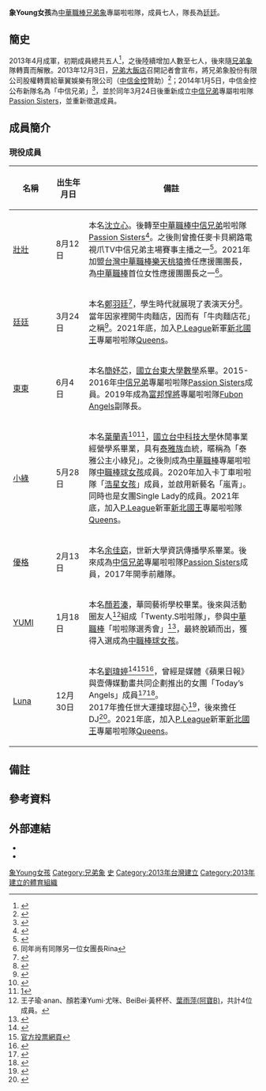 {{藝人
|姓名 =  象Young女孩
|類型 = 組合
|圖片 =
|圖片尺寸 =
|圖片簡介 =
|暱稱 =
|國籍 = {{ROC}}
|語言 = 中文
|職業 = 啦啦隊
|出道日期 = 2013年4月
|出道作品 =
|活躍年代 = 2013年～2019年
|網站 = https://www.facebook.com/Eyounggirls/
|相關團體 = [[兄弟象|兄弟象]]
|經紀公司 = 
|現任成員 = 隊長[[鄭羽廷|廷廷]]、[[簡妤芯|東東]]、[[葉蘭青|小綠]]、[[余佳窈|優格]]、[[YUMI|YUMI]]、[[Luna|Luna]]、[[沈立心|壯壯]]
|過往成員 =
}}

'''象Young女孩'''為[[中華職棒|中華職棒]][[兄弟象|兄弟象]]專屬啦啦隊，成員七人，隊長為[[鄭羽廷|廷廷]]。

== 簡史 ==
2013年4月成軍，初期成員總共五人<ref>{{cite news|url=https://sports.ettoday.net/news/187273|title=中職／32E奶妹廷廷領銜　「象young女孩」5美眉成軍|publisher=ETtoday新聞雲|date=2013-04-01|accessdate=2020-10-20|language=zh-tw|archive-date=2020-10-20|archive-url=https://web.archive.org/web/20201020211532/https://sports.ettoday.net/news/187273|dead-url=no}}</ref>，之後陸續增加人數至七人，後來隨[[兄弟象|兄弟象]]隊轉賣而解散。2013年12月3日，[[兄弟大飯店|兄弟大飯店]]召開記者會宣布，將兄弟象股份有限公司股權轉賣給華翼娛樂有限公司（[[中信金控|中信金控]]贊助）<ref>{{cite news|url=https://star.setn.com/news/5965|title=兄弟象確定賣給華翼育樂！中信金獲10年冠名、廣告合作權|publisher=三立新聞網|date=2013-12-03|accessdate=2020-10-20|language=zh-tw|archive-date=2021-03-09|archive-url=https://web.archive.org/web/20210309140411/https://star.setn.com/news/5965|dead-url=no}}</ref>；2014年1月5日，中信金控公布新隊名為「中信兄弟」<ref>{{cite news |author1=林宏翰 |title=兄弟象新隊名確定 中信兄弟 |url=https://www.cna.com.tw/news/firstnews/201401050010.aspx |accessdate=2019-12-18 |agency=[[中央社|中央社]] |date=2014-01-05 |archiveurl=https://web.archive.org/web/20140108014807/http://www.cna.com.tw/news/firstnews/201401050010-1.aspx |archivedate=2014-01-08 |dead-url=no }}</ref>，並於同年3月24日後重新成立[[中信兄弟|中信兄弟]]專屬啦啦隊[[熱情姊妹|Passion Sisters]]，並重新徵選成員。

== 成員簡介 ==
=== 現役成員 ===
{| class="wikitable"
! width="100px"|名稱
! width="80px"|出生年月日
! width="580px"|備註
|-
|[[壯壯|壯壯]]
|<!--1991年-->8月12日
|本名[[沈立心|沈立心]]。後轉至[[中華職棒|中華職棒]][[中信兄弟|中信兄弟]]啦啦隊[[Passion_Sisters|Passion Sisters]]<ref>{{cite news|url=https://udn.com/news/story/7001/5199953|title=壯壯「轉隊」報到 樂天桃猿隊女團長有來頭|publisher=聯合新聞網|date=2021-01-24|accessdate=2021-01-26|language=zh-tw}}</ref>。之後則曾擔任麥卡貝網路電視爪TV中信兄弟主場賽事主播之一<ref>{{cite news|url=https://sports.ltn.com.tw/news/breakingnews/3421528|title=壯壯轉戰桃猿被象迷灌爆臉書|publisher=自由時報|date=2021-01-25|accessdate=2021-01-26|language=zh-tw|archive-date=2021-01-25|archive-url=https://web.archive.org/web/20210125160259/https://sports.ltn.com.tw/news/breakingnews/3421528|dead-url=no}}</ref>。2021年加盟[[台灣|台灣]][[中華職棒|中華職棒]][[樂天桃猿|樂天桃猿]]擔任應援團團長，為[[中華職棒|中華職棒]]首位女性應援團團長之一<ref group=註>同年尚有同隊另一位女團長Rina</ref>。
|-
|[[鄭羽廷|廷廷]]
|<!--1991年-->3月24日
|本名[[鄭羽廷|鄭羽廷]]<ref>{{cite news|url=https://style.yahoo.com.tw/%E5%A8%9B%E6%A8%82%E6%98%9F%E6%AD%A3%E5%A6%B9-%E9%84%AD%E7%BE%BD%E5%BB%B7-%E5%BB%B7%E5%BB%B7-%E9%99%BD%E5%85%89%E7%87%A6%E7%88%9B%E7%9A%84%E5%8F%AF%E6%84%9B%E5%B0%91%E5%A5%B3-115608422.html|title=【娛樂星正妹】鄭羽廷（廷廷）／陽光燦爛的可愛少女|publisher=Yahoo奇摩娛樂訊息|date=2013-12-10|accessdate=2020-10-16|language=zh-tw|archive-date=2020-10-21|archive-url=https://web.archive.org/web/20201021162327/https://style.yahoo.com.tw/%E5%A8%9B%E6%A8%82%E6%98%9F%E6%AD%A3%E5%A6%B9-%E9%84%AD%E7%BE%BD%E5%BB%B7-%E5%BB%B7%E5%BB%B7-%E9%99%BD%E5%85%89%E7%87%A6%E7%88%9B%E7%9A%84%E5%8F%AF%E6%84%9B%E5%B0%91%E5%A5%B3-115608422.html|dead-url=no}}</ref>，學生時代就展現了表演天分<ref>{{cite news|url=https://www.chinatimes.com/newspapers/20160129002268-260603?chdtv|title=《時報周刊》萌系童顏　陽光廷廷收服宅男|publisher=中時新聞網|date=2016-01-29|accessdate=2020-10-20|language=zh-tw|archive-date=2020-10-21|archive-url=https://web.archive.org/web/20201021160800/https://www.chinatimes.com/newspapers/20160129002268-260603?chdtv|dead-url=no}}</ref>。<br />當年因家裡開牛肉麵店，因而有「牛肉麵店花」之稱<ref>{{cite news|url=https://sports.ettoday.net/news/183148|title=中職／兄弟象跟進啦啦隊？32E陽光女孩廷廷搶先曝光|publisher=ETtoday新聞雲|date=2013-03-27|accessdate=2020-10-20|language=zh-tw|archive-date=2020-10-21|archive-url=https://web.archive.org/web/20201021062517/https://sports.ettoday.net/news/183148|dead-url=no}}</ref>。2021年底，加入[[P.League|P.League]]新軍[[新北國王|新北國王]]專屬啦啦隊[[Queens_(啦啦隊)|Queens]]。
|-
|[[簡妤芯|東東]]
|<!--1987年-->6月4日
|本名[[簡妤芯|簡妤芯]]，[[國立台東大學|國立台東大學]][[數學|數學]]系畢。2015-2016年[[中信兄弟|中信兄弟]]專屬啦啦隊[[Passion_Sisters|Passion Sisters]]成員。2019年成為[[富邦悍將|富邦悍將]]專屬啦啦隊[[Fubon_Angels|Fubon Angels]]副隊長。
|-
|[[小綠|小綠]]
|<!--1989年-->5月28日
|本名[[葉蘭青|葉蘭青]]<ref>{{cite news|url=https://tw.news.yahoo.com/photos/%E8%B2%A2%E5%AF%AE%E6%B5%B7%E6%B4%8B%E9%9F%B3%E6%A8%82%E7%A5%AD-%E7%86%B1%E6%83%85%E5%A7%90%E5%A6%B9-%E8%91%89%E8%98%AD%E9%9D%92-slideshow/%E8%B2%A2%E5%AF%AE%E6%B5%B7%E6%B4%8B%E9%9F%B3%E6%A8%82%E7%A5%AD-%E7%86%B1%E6%83%85%E5%A7%90%E5%A6%B9-%E8%91%89%E8%98%AD%E9%9D%92-photo-1402980330975.html|title=熱情姐妹 葉蘭青|publisher=Yahoo|date=2014-06-17|accessdate=2020-10-31|language=zh-tw}}</ref><ref group=註>[https://www.youtube.com/channel/UC3fUdOSG6lhK-KoMcMN4h1Q/videos]</ref>，[[國立台中科技大學|國立台中科技大學]]休閒事業經營學系畢業，具有[[泰雅族|泰雅族]]血統，暱稱為「泰雅公主小綠兒」。之後則成為[[中華職棒|中華職棒]]專屬啦啦隊[[中職棒球女孩|中職棒球女孩]]成員。2020年加入卡丁車啦啦隊「[[浩星女孩|浩星女孩]]」成員，並啟用新藝名「嵐青」。同時也是女團Single Lady的成員。2021年底，加入[[P.League|P.League]]新軍[[新北國王|新北國王]]專屬啦啦隊[[Queens_(啦啦隊)|Queens]]。
|-
|[[余佳窈|優格]]
|2月13日
|本名[[余佳窈|余佳窈]]，世新大學資訊傳播學系畢業。後來成為[[中信兄弟|中信兄弟]]專屬啦啦隊[[Passion_Sisters|Passion Sisters]]成員，2017年開季前離隊。
|-
|[[顏若溱|YUMI]]
|1月18日
|本名[[顏若溱|顏若溱]]，華岡藝術學校畢業。後來與活動圈友人<ref group=註>王子瑜‧anan、顏若溱Yumi‧尤咪、BeiBei‧黃杯杯、[[葉雨萍(阿寶B)|葉雨萍(阿寶B)]]，共計4位成員。</ref>組成「Twenty.S啦啦隊」，參與[[中華職棒|中華職棒]]「啦啦隊選秀會」<ref group=註>{{Cite web |url=http://cpblapp-elta.cdn.hinet.net/event/Baseball_girl/web/index.php |title=參賽各團體介紹與球迷投票網頁 |accessdate=2020-09-24 |archive-date=2017-04-25 |archive-url=https://web.archive.org/web/20170425200342/http://cpblapp-elta.cdn.hinet.net/event/Baseball_girl/web/index.php |dead-url=no }}</ref>，最終脫穎而出，獲得入選成為[[中職棒球女孩|中職棒球女孩]]。
|-
|[[劉瑋婷|Luna]]
|12月30日
|本名[[劉瑋婷|劉瑋婷]]<ref>{{cite news|url=https://tw.mobi.yahoo.com/style/%E8%B2%A2%E5%AF%AE%E6%B5%B7%E6%B4%8B%E9%9F%B3%E6%A8%82%E7%A5%AD-%E7%86%B1%E6%83%85%E5%A7%90%E5%A6%B9-%E5%8A%89%E7%91%8B%E5%A9%B7-1402991462-slideshow/?pt=tAD1SCT8P7/?formatrss|title=【貢寮海洋音樂祭】熱情姐妹 劉瑋婷|publisher=yahoo|date=2014-06-17|accessdate=2020-10-31|language=zh-tw}}</ref><ref group=註>[https://www.facebook.com/pediment/photos/a.477698915633784/687131044690569/ 官方投票網頁]</ref><ref>{{cite news|url=https://cutiesgeneration.com/zh-hant/%E6%B0%B4%E6%BC%BE%E5%A5%B3%E5%AD%A9luna-%E8%B6%85%E7%94%9C%E7%9A%84%E8%B1%A1young%E5%A5%B3%E5%AD%A9%E6%88%90%E5%93%A1%E6%AD%A3%E5%A6%B9%E9%BA%BB%E8%B1%86/|title=水漾女孩Luna 超甜的象young女孩成員正妹麻豆|publisher=cutiesgeneration|date=2015-08-11|accessdate=2020-10-31|language=zh-tw|archive-date=2021-02-24|archive-url=https://web.archive.org/web/20210224182200/https://cutiesgeneration.com/zh-hant/%E6%B0%B4%E6%BC%BE%E5%A5%B3%E5%AD%A9luna-%E8%B6%85%E7%94%9C%E7%9A%84%E8%B1%A1young%E5%A5%B3%E5%AD%A9%E6%88%90%E5%93%A1%E6%AD%A3%E5%A6%B9%E9%BA%BB%E8%B1%86/|dead-url=no}}</ref>，曾經是媒體《蘋果日報》與壹傳媒動畫共同企劃推出的女團「Today’s Angels」成員<ref group=註>{{Cite web |url=https://www.youtube.com/watch?v=WFbTvulo90Y |title=觀眾錄製表演片段 |access-date=2020-11-01 |archive-date=2020-11-06 |archive-url=https://web.archive.org/web/20201106215545/https://www.youtube.com/watch?v=WFbTvulo90Y |dead-url=no }}</ref><ref group=註>{{Cite web |url=https://www.youtube.com/watch?v=VroqUFMHUqY |title=觀眾錄製表演片段2 |access-date=2020-11-01 |archive-date=2020-11-04 |archive-url=https://web.archive.org/web/20201104205632/https://www.youtube.com/watch?v=VroqUFMHUqY |dead-url=no }}</ref>。<br />2017年擔任世大運撞球甜心<ref>{{cite news|url=https://sports.ltn.com.tw/m/universiade2017/news/breakingnews/2177384|title=世大運》撞球甜心Luna 曾是兄弟象漾女孩|publisher=自由時報|date=2017-08-29 |accessdate=2020-10-31|language=zh-tw}}</ref>，後來擔任DJ<ref>{{cite news|url=http://www.timliao.com/bbs/viewthread.php?tid=79729|title=「全台最正女DJ」這身材誰受得了？快跟著水漾女孩Luna咚吱咚吱迎新年！|publisher=提姆網|date=2019-02-04|accessdate=2020-10-31|language=zh-tw|archive-date=2019-04-10|archive-url=https://web.archive.org/web/20190410151145/http://www.timliao.com/bbs/viewthread.php?tid=79729|dead-url=no}}</ref>。2021年底，加入[[P.League|P.League]]新軍[[新北國王|新北國王]]專屬啦啦隊[[Queens_(啦啦隊)|Queens]]。
|}

== 備註 ==
{{ReflistH|2}}
{{NoteFoot}}
{{ReflistF}}

== 參考資料 ==
{{reflist|2}}

==外部連結==
*{{Facebook|Eyounggirls}}
*{{Youtube|channel=UC_g6uu1qxfQqFDKmH7mo1Vw}}

{{兄弟象}}
{{中華職棒啦啦隊}}

[[Category:象Young女孩|]]
[[Category:兄弟象|Category:兄弟象]]
[[Category:中華職棒啦啦隊|史]]
[[Category:2013年台灣建立|Category:2013年台灣建立]]
[[Category:2013年建立的體育組織|Category:2013年建立的體育組織]]